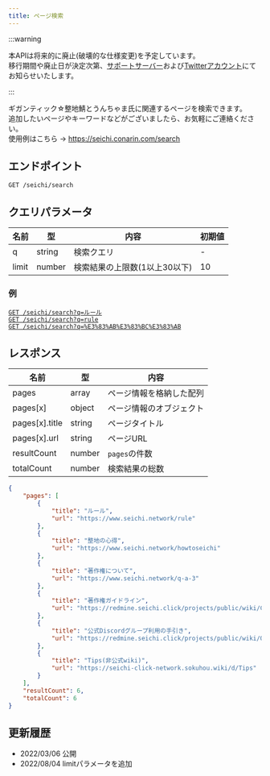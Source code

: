 ```yaml
---
title: ページ検索
---
```


:::warning

本APIは将来的に廃止(破壊的な仕様変更)を予定しています。  
移行期間や廃止日が決定次第、[サポートサーバー](https://redirect.conarin.com/discord/bots/seichi/support)および[Twitterアカウント](https://redirect.conarin.com/discord/bots/seichi/x)にてお知らせいたします。

:::

ギガンティック☆整地鯖とうんちゃま氏に関連するページを検索できます。  
追加したいページやキーワードなどがございましたら、お気軽にご連絡ください。  
使用例はこちら -> https://seichi.conarin.com/search

## エンドポイント
`GET /seichi/search`

## クエリパラメータ
| 名前    | 型      | 内容                | 初期値 |
|-------|--------|-------------------|-----|
| q     | string | 検索クエリ             | -   |
| limit | number | 検索結果の上限数(1以上30以下) | 10  |

### 例
[`GET /seichi/search?q=ルール`](https://api.conarin.com/seichi/search?q=ルール)  
[`GET /seichi/search?q=rule`](https://api.conarin.com/seichi/search?q=rule)  
[`GET /seichi/search?q=%E3%83%AB%E3%83%BC%E3%83%AB`](https://api.conarin.com/seichi/search?q=%E3%83%AB%E3%83%BC%E3%83%AB)

## レスポンス
| 名前              | 型      | 内容           |
|-----------------|--------|--------------|
| pages           | array  | ページ情報を格納した配列 |
| pages\[x]       | object | ページ情報のオブジェクト |
| pages\[x].title | string | ページタイトル      |
| pages\[x].url   | string | ページURL       |
| resultCount     | number | `pages`の件数   |
| totalCount      | number | 検索結果の総数      |

```json
{
    "pages": [
        {
            "title": "ルール",
            "url": "https://www.seichi.network/rule"
        },
        {
            "title": "整地の心得",
            "url": "https://www.seichi.network/howtoseichi"
        },
        {
            "title": "著作権について",
            "url": "https://www.seichi.network/q-a-3"
        },
        {
            "title": "著作権ガイドライン",
            "url": "https://redmine.seichi.click/projects/public/wiki/Copyright_Guide"
        },
        {
            "title": "公式Discordグループ利用の手引き",
            "url": "https://redmine.seichi.click/projects/public/wiki/Official_Discord_Documents"
        },
        {
            "title": "Tips(非公式wiki)",
            "url": "https://seichi-click-network.sokuhou.wiki/d/Tips"
        }
    ],
    "resultCount": 6,
    "totalCount": 6
}
```

## 更新履歴
 - 2022/03/06 公開
 - 2022/08/04 limitパラメータを追加